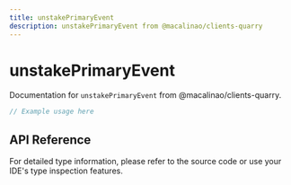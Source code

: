 ```yaml
---
title: unstakePrimaryEvent
description: unstakePrimaryEvent from @macalinao/clients-quarry
---
```


# unstakePrimaryEvent

Documentation for `unstakePrimaryEvent` from @macalinao/clients-quarry.

```typescript
// Example usage here
```

## API Reference

For detailed type information, please refer to the source code or use your IDE's type inspection features.
